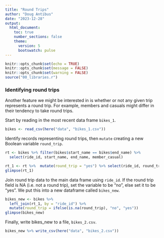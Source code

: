 ---
title: "Round Trips"
author: "Doug Antibus"
date: "2023-12-28"
output: 
  html_document:
    toc: true
    number_sections: false
    theme:
      version: 5
      bootswatch: pulse
---

```{r setup, include=FALSE}
knitr::opts_chunk$set(echo = TRUE)
knitr::opts_chunk$set(message = FALSE)
knitr::opts_chunk$set(warning = FALSE)
source("00_libraries.r")
```

### Identifying round trips

Another feature we might be interested in is whether or not any given trip represents
a round trip.  For example, members and casuals might differ in their tendency to 
take round trips.

Start by reading in the most recent data frame `bikes_1`.

```{r, cache=TRUE}
bikes <- read_csv(here("data", "bikes_1.csv")) 
```

Identify records representing round trips, then `mutate` creating a 
new Boolean variable `round_trip`. 

```{r}
rt <- bikes %>% filter(bikes$start_name == bikes$end_name) %>% 
  select(ride_id, start_name, end_name, member_casual)

rt_1 <- rt %>%  mutate(round_trip = "yes") %>% select(ride_id, round_trip)
glimpse(rt_1)
```

Join round trip data to the main data frame using `ride_id`.  If the round 
trip field is NA (i.e. not a round trip), set the variable to be "no", else set 
it to be "yes".  We put this into a new dataframe called `bikes_new`.

```{r}
bikes_new <- bikes %>% 
  left_join(rt_1, by = "ride_id") %>% 
  mutate(round_trip = ifelse(is.na(round_trip), "no", "yes"))
glimpse(bikes_new)
```

Finally, write bikes_new to a file, `bikes_2.csv`.

```{r, eval = FALSE, cache=TRUE}
bikes_new %>% write_csv(here("data", "bikes_2.csv"))
```


